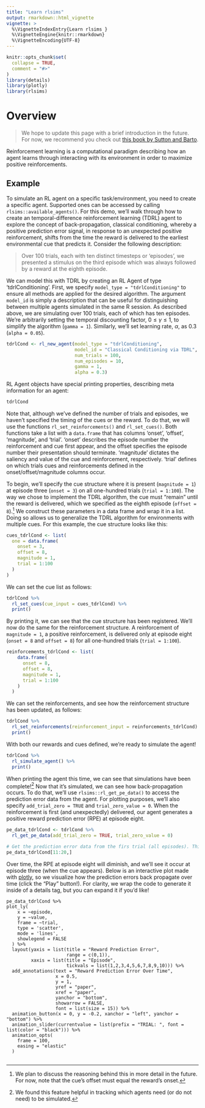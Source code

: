 ```yaml
---
title: "Learn rlsims"
output: rmarkdown::html_vignette
vignette: >
  %\VignetteIndexEntry{Learn rlsims }
  %\VignetteEngine{knitr::rmarkdown}
  %\VignetteEncoding{UTF-8}
---
```


```r
knitr::opts_chunk$set(
  collapse = TRUE,
  comment = "#>"
)
library(details)
library(plotly)
library(rlsims)
```

# Overview

> We hope to update this page with a brief introduction in the future. For now, we recommend you check out [this book by Sutton and Barto](http://incompleteideas.net/book/bookdraft2017nov5.pdf). 

Reinforcement learning is a computational paradigm describing how an agent learns through interacting with its environment in order to maximize positive reinforcements. 

## Example

To simulate an RL agent on a specific task/environment, you need to create a specific agent. Supported ones can be accessed by calling `rlsims::available_agents()`. For this demo, we'll walk through how to create an temporal-difference reinforcement learning (TDRL) agent to explore the concept of back-propagation, classical conditioning, whereby a positive prediction error signal, in response to an unexpected positive reinforcement, shifts from the time the reward is delivered to the earliest environmental cue that predicts it. Consider the following description:

> Over 100 trials, each with ten distinct timesteps or 'episodes', we presented a stimulus on the third episode which was always followed by a reward at the eighth episode.

We can model this with TDRL by creating an RL Agent of type 'tdrlConditioning'. First, we specify `model_type = "tdrlConditioning"` to ensure all methods are applied for the desired algorithm. The argument `model_id` is simply a description that can be useful for distinguishing between multiple agents simulated in the same R session. As described above, we are simulating over 100 trials, each of which has ten episodes. We're arbitrarily setting the temporal discounting factor, $0 \leq \gamma \leq 1$, to simplify the algorithm (`gamma = 1`). Similarly, we'll set learning rate, $\alpha$, as 0.3 (`alpha = 0.05`).
 
```r

tdrlCond <- rl_new_agent(model_type = "tdrlConditioning",
                         model_id = "Classical Conditioning via TDRL",
                         num_trials = 100, 
                         num_episodes = 10, 
                         gamma = 1, 
                         alpha = 0.3)
```

RL Agent objects have special printing properties, describing meta information for an agent:

```r
tdrlCond
```

Note that, although we've defined the number of trials and episodes, we haven't specified the timing of the cues or the reward. To do that, we will use the functions `rl_set_reinforcements()` and `rl_set_cues()`. Both functions take a list with a `data.frame` that has columns 'onset', 'offset', 'magnitude', and 'trial'. 'onset' describes the episode number the reinforcement and cue first appear, and the offset specifies the episode number their presentation should terminate. 'magnitude' dictates the saliency and value of the cue and reinforcement, respectively. 'trial' defines on which trials cues and reinforcements defined in the onset/offset/magnitude columns occur.

To begin, we'll specify the cue structure where it is present (`magnitude = 1`) at episode three (`onset = 3`) on all one-hundred trials (`trial = 1:100`). The way we chose to implement the TDRL algorithm, the cue must "remain" until the reward is delivered, which we specified as the eighth episode (`offset = 8`).[^1] We construct these parameters in a data frame and wrap it in a list. Doing so allows us to generalize the TDRL algorithm for environments with multiple cues. For this example, the cue structure looks like this:

[^1]: We plan to discuss the reasoning behind this in more detail in the future. For now, note that the cue's offset must equal the reward's onset.

```r

cues_tdrlCond <- list(
  one = data.frame(
    onset = 3,
    offset = 8,
    magnitude = 1,
    trial = 1:100
  )
)

```

We can set the cue list as follows:

```r
tdrlCond %>%
  rl_set_cues(cue_input = cues_tdrlCond) %>%
  print()
```

By printing it, we can see that the cue structure has been registered. We'll now do the same for the reinforcement structure. A reinforcement of `magnitude = 1`, a positive reinforcement, is delivered only at episode eight (`onset = 8` and `offset = 8`) for all one-hundred trials (`trial = 1:100`).

```r

reinforcements_tdrlCond <- list(
    data.frame(
      onset = 8,
      offset = 8,
      magnitude = 1,
      trial = 1:100
    )
  )

```

We can set the reinforcements, and see how the reinforcement structure has been updated, as follows:

```r
tdrlCond %>%
  rl_set_reinforcements(reinforcement_input = reinforcements_tdrlCond) %>%
  print()
```

With both our rewards and cues defined, we're ready to simulate the agent!

```r
tdrlCond %>%
  rl_simulate_agent() %>%
  print()
```

When printing the agent this time, we can see that simulations have been complete![^2] Now that it's simulated, we can see how back-propagation occurs. To do that, we'll use `rlsims::rl_get_pe_data()` to access the prediction error data from the agent. For plotting purposes, we'll also specify `add_trial_zero = TRUE` and `trial_zero_value = 0`. When the reinforcement is first (and unexpectedly) delivered, our agent generates a positive reward prediction error (RPE) at episode eight.

[^2]: We found this feature helpful in tracking which agents need (or do not need) to be simulated. 

```r

pe_data_tdrlCond <- tdrlCond %>%
  rl_get_pe_data(add_trial_zero = TRUE, trial_zero_value = 0)

# Get the prediction error data from the firs trial (all episodes). This corresponds to rows 11:20, since we added a 'zero' trial for plotting.
pe_data_tdrlCond[11:20,]

```

Over time, the RPE at episode eight will diminish, and we'll see it occur at episode three (when the cue appears). Below is an interactive plot made with [plotly](https://plotly.com/r/getting-started/), so we visualize how the prediction errors back propagate over time (click the "Play" button!). For clarity, we wrap the code to generate it inside of a details tag, but you can expand it if you'd like!

```details

pe_data_tdrlCond %>%
plot_ly(
    x = ~episode,
    y = ~value,
    frame = ~trial,
    type = 'scatter',
    mode = 'lines',
    showlegend = FALSE
  ) %>%
  layout(yaxis = list(title = "Reward Prediction Error",
                      range = c(0,1)),
         xaxis = list(title = "Episode",
                      tickvals = list(1,2,3,4,5,6,7,8,9,10))) %>%
  add_annotations(text = "Reward Prediction Error Over Time", 
                  x = 0.5,
                  y = 1,
                  yref = "paper",
                  xref = "paper",
                  yanchor = "bottom",
                  showarrow = FALSE,
                  font = list(size = 15)) %>%
  animation_button(x = 0, y = -0.2, xanchor = "left", yanchor = "bottom") %>%
  animation_slider(currentvalue = list(prefix = "TRIAL: ", font = list(color = "black"))) %>%
  animation_opts(
    frame = 100, 
    easing = "elastic"
  )
  
```
